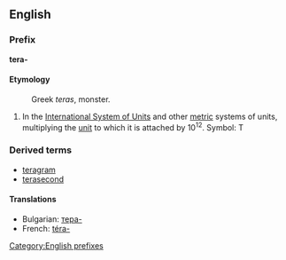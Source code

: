 ==English==
===Prefix===
'''tera-'''

====Etymology====
:Greek ''teras'', monster.

#In the [[International System of Units]] and other [[metric]] systems of units, multiplying the [[unit]] to which it is attached by 10<sup>12</sup>. Symbol: T

===Derived terms===
*[[teragram]]
*[[terasecond]]

====Translations====
*Bulgarian: [[тера-]]
*French: [[téra-]]
[[Category:English prefixes]]